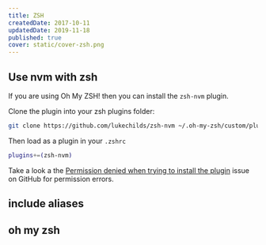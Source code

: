 ```yaml
---
title: ZSH
createdDate: 2017-10-11
updatedDate: 2019-11-18
published: true
cover: static/cover-zsh.png
---
```


## Use nvm with zsh

If you are using Oh My ZSH! then you can install the `zsh-nvm` plugin.

Clone the plugin into your zsh plugins folder:

```bash
git clone https://github.com/lukechilds/zsh-nvm ~/.oh-my-zsh/custom/plugins/zsh-nvm
```

Then load as a plugin in your `.zshrc`

```bash
plugins+=(zsh-nvm)
```

Take a look a the [Permission denied when trying to install the
plugin] issue on GitHub for permission errors.

## include aliases

## oh my zsh

<!-- Links -->

[`zsh-nvm`]: https://github.com/lukechilds/zsh-nvm
[permission denied when trying to install the plugin]:
  https://github.com/lukechilds/zsh-nvm/issues/14
